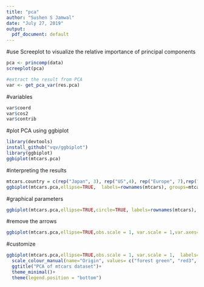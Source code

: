 ---
title: "pca"
author: "Sushen S Jamwal"
date: "July 27, 2019"
output:
  pdf_document: default
---

#use Screeplot to visualize the relative importance of principal components
```{r}
pca <- princomp(data)
screeplot(pca)
```
```{r}
#extract the result from PCA
var <- get_pca_var(res.pca)
```

#variables
```{r}
var$coord 
var$cos2  
var$contrib 
```

#plot PCA using ggbiplot
```{r}
library(devtools)
install_github("vqv/ggbiplot")
library(ggbiplot)
ggbiplot(mtcars.pca)
```

#interpreting the results
```{r}
mtcars.country = c(rep("Japan", 3), rep("US",4), rep("Europe", 7),rep("US",3), "Europe", rep("Japan", 3), rep("US",4), rep("Europe", 3), "US", rep("Europe", 3))
ggbiplot(mtcars.pca,ellipse=TRUE,  labels=rownames(mtcars), groups=mtcars.country)
```

#graphical parameters 
```{r}
ggbiplot(mtcars.pca,ellipse=TRUE,circle=TRUE, labels=rownames(mtcars), groups=mtcars.country)
```
#remove the arrows
```{r}
ggbiplot(mtcars.pca,ellipse=TRUE,obs.scale = 1, var.scale = 1,var.axes=FALSE,   labels=rownames(mtcars), groups=mtcars.country)
```

#customize 
```{r}
ggbiplot(mtcars.pca,ellipse=TRUE,obs.scale = 1, var.scale = 1,  labels=rownames(mtcars), groups=mtcars.country) +
  scale_colour_manual(name="Origin", values= c("forest green", "red3", "dark blue"))+
  ggtitle("PCA of mtcars dataset")+
  theme_minimal()+
  theme(legend.position = "bottom")
```